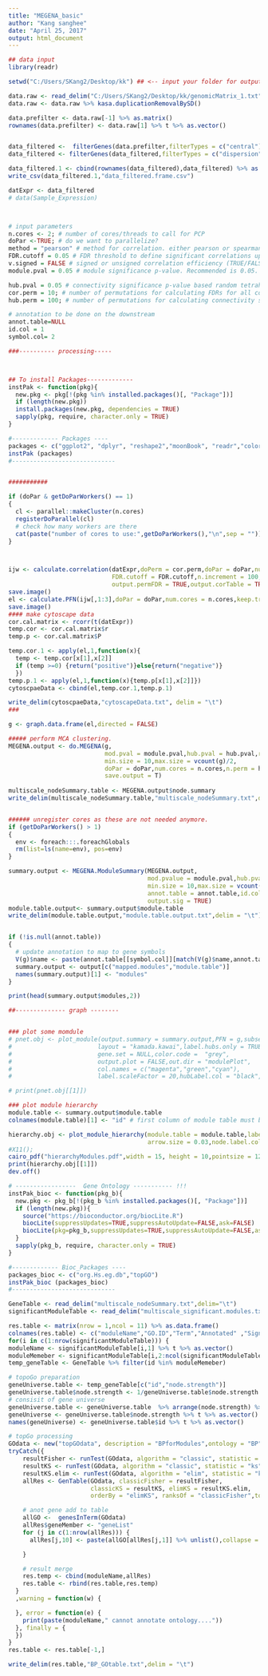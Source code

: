 ```yaml
---
title: "MEGENA_basic"
author: "Kang sanghee"
date: "April 25, 2017"
output: html_document
---
```


```r
## data input
library(readr)

setwd("C:/Users/SKang2/Desktop/kk") ## <-- input your folder for output

data.raw <- read_delim("C:/Users/SKang2/Desktop/kk/genomicMatrix_1.txt",delim="\t") ## <-- input your DATA
data.raw <- data.raw %>% kasa.duplicationRemovalBySD()

data.prefilter <- data.raw[-1] %>% as.matrix()
rownames(data.prefilter) <- data.raw[1] %>% t %>% as.vector()


data_filtered <-  filterGenes(data.prefilter,filterTypes = c("central"), filterCentralType = "median", filterCentralPercentile = 0.3) # low average removal, ;low SD/average removal
data_filtered <- filterGenes(data_filtered,filterTypes = c("dispersion"),filterDispersionType = "cv",filterDispersionPercentile = 0.3) # low average removal, ;low SD/average removal

data_filtered.1 <- cbind(rownames(data_filtered),data_filtered) %>% as.data.frame()
write_csv(data_filtered.1,"data_filtered.frame.csv")

datExpr <- data_filtered
# data(Sample_Expression)



# input parameters
n.cores <- 2; # number of cores/threads to call for PCP
doPar <-TRUE; # do we want to parallelize?
method = "pearson" # method for correlation. either pearson or spearman.
FDR.cutoff = 0.05 # FDR threshold to define significant correlations upon shuffling samples.
v.signed = FALSE # signed or unsigned correlation efficiency (TRUE/FALSE)
module.pval = 0.05 # module significance p-value. Recommended is 0.05.

hub.pval = 0.05 # connectivity significance p-value based random tetrahedral networks
cor.perm = 10; # number of permutations for calculating FDRs for all correlation pairs.
hub.perm = 100; # number of permutations for calculating connectivity significance p-value.

# annotation to be done on the downstream
annot.table=NULL
id.col = 1
symbol.col= 2

###---------- processing-----



## To install Packages-------------
instPak <- function(pkg){
  new.pkg <- pkg[!(pkg %in% installed.packages()[, "Package"])]
  if (length(new.pkg))
  install.packages(new.pkg, dependencies = TRUE)
  sapply(pkg, require, character.only = TRUE)
}

#------------- Packages ----
packages <- c("ggplot2", "dplyr", "reshape2","moonBook", "readr","colorspace","MEGENA","Hmisc")
instPak (packages)
#-----------------------------


###########

if (doPar & getDoParWorkers() == 1)
{
  cl <- parallel::makeCluster(n.cores)
  registerDoParallel(cl)
  # check how many workers are there
  cat(paste("number of cores to use:",getDoParWorkers(),"\n",sep = ""))
}



ijw <- calculate.correlation(datExpr,doPerm = cor.perm,doPar = doPar,num.cores = n.cores,method = method,
                             FDR.cutoff = FDR.cutoff,n.increment = 100,is.signed = v.signed,
                             output.permFDR = TRUE,output.corTable = TRUE,saveto = NULL)
save.image()
el <- calculate.PFN(ijw[,1:3],doPar = doPar,num.cores = n.cores,keep.track = FALSE)
save.image()
#### make cytoscape data
cor.cal.matrix <- rcorr(t(datExpr))
temp.cor <- cor.cal.matrix$r
temp.p <- cor.cal.matrix$P

temp.cor.1 <- apply(el,1,function(x){
  temp <- temp.cor[x[1],x[2]]
  if (temp >=0) {return("positive")}else{return("negative")}
  })
temp.p.1 <- apply(el,1,function(x){temp.p[x[1],x[2]]})
cytoscpaeData <- cbind(el,temp.cor.1,temp.p.1)

write_delim(cytoscpaeData,"cytoscapeData.txt", delim = "\t")
### 

g <- graph.data.frame(el,directed = FALSE)

##### perform MCA clustering.
MEGENA.output <- do.MEGENA(g,
                           mod.pval = module.pval,hub.pval = hub.pval,remove.unsig = TRUE,
                           min.size = 10,max.size = vcount(g)/2,
                           doPar = doPar,num.cores = n.cores,n.perm = hub.perm,
                           save.output = T)
                           
multiscale_nodeSummary.table <- MEGENA.output$node.summary
write_delim(multiscale_nodeSummary.table,"multiscale_nodeSummary.txt",delim = "\t")


###### unregister cores as these are not needed anymore.
if (getDoParWorkers() > 1)
{
  env <- foreach:::.foreachGlobals
  rm(list=ls(name=env), pos=env)
}

summary.output <- MEGENA.ModuleSummary(MEGENA.output,
                                       mod.pvalue = module.pval,hub.pvalue = hub.pval,
                                       min.size = 10,max.size = vcount(g)/2,
                                       annot.table = annot.table,id.col = id.col,symbol.col = symbol.col,
                                       output.sig = TRUE)
module.table.output<- summary.output$module.table
write_delim(module.table.output,"module.table.output.txt",delim = "\t")


if (!is.null(annot.table))
{
  # update annotation to map to gene symbols
  V(g)$name <- paste(annot.table[[symbol.col]][match(V(g)$name,annot.table[[id.col]])],V(g)$name,sep = "|")
  summary.output <- output[c("mapped.modules","module.table")]
  names(summary.output)[1] <- "modules"
}

print(head(summary.output$modules,2))

##-------------- graph --------


### plot some momdule
# pnet.obj <- plot_module(output.summary = summary.output,PFN = g,subset.module = "c1_3",
#                        layout = "kamada.kawai",label.hubs.only = TRUE,
#                        gene.set = NULL,color.code =  "grey",
#                        output.plot = FALSE,out.dir = "modulePlot",
#                        col.names = c("magenta","green","cyan"),
#                        label.scaleFactor = 20,hubLabel.col = "black",hubLabel.sizeProp = 1,show.topn.hubs = Inf,show.legend = TRUE)

# print(pnet.obj[[1]])

### plot module hierarchy
module.table <- summary.output$module.table
colnames(module.table)[1] <- "id" # first column of module table must be labelled as "id".

hierarchy.obj <- plot_module_hierarchy(module.table = module.table,label.scaleFactor = 0.15,
                                       arrow.size = 0.03,node.label.color = "blue")
#X11();
cairo_pdf("hierarchyModules.pdf",width = 15, height = 10,pointsize = 12)
print(hierarchy.obj[[1]])
dev.off()

# -----------------  Gene Ontology ----------- !!!
instPak_bioc <- function(pkg_b){
  new.pkg <- pkg_b[!(pkg_b %in% installed.packages()[, "Package"])]
  if (length(new.pkg)){
    source("https://bioconductor.org/biocLite.R")
    biocLite(suppressUpdates=TRUE,suppressAutoUpdate=FALSE,ask=FALSE)
    biocLite(pkg=pkg_b,suppressUpdates=TRUE,suppressAutoUpdate=FALSE,ask=FALSE)
  }
  sapply(pkg_b, require, character.only = TRUE)
}

#------------- Bioc_Packages ----
packages_bioc <- c("org.Hs.eg.db","topGO")
instPak_bioc (packages_bioc)
#-----------------------------

GeneTable <- read_delim("multiscale_nodeSummary.txt",delim="\t")
significantModuleTable <- read_delim("multiscale_significant.modules.txt",delim = "\t",col_names = F)

res.table <- matrix(nrow = 1,ncol = 11) %>% as.data.frame()
colnames(res.table) <- c("moduleName","GO.ID","Term","Annotated" ,"Significant","Expected","Rank in classicFisher","classicFisher","classicKS","elimKS","geneMember")
for(i in c(1:nrow(significantModuleTable))) {
moduleName <- significantModuleTable[i,1] %>% t %>% as.vector()
moduleMemeber <- significantModuleTable[i,2:ncol(significantModuleTable)] %>% t %>% na.omit() %>% as.vector()
temp_geneTable <- GeneTable %>% filter(id %in% moduleMemeber)

# topoGo preparation
geneUniverse.table <- temp_geneTable[c("id","node.strength")]
geneUniverse.table$node.strength <- 1/geneUniverse.table$node.strength
# consisit of gene universe
geneUniverse.table <- geneUniverse.table  %>% arrange(node.strength) %>% filter(row_number() < 51)
geneUniverse <- geneUniverse.table$node.strength %>% t %>% as.vector()
names(geneUniverse) <- geneUniverse.table$id %>% t %>% as.vector()

# topGo processing
GOdata <- new("topGOdata", description = "BPforModules",ontology = "BP", allGenes = geneUniverse, geneSel = function(x)x, nodeSize = 5, annot = annFUN.org, ID = "alias", mapping = "org.Hs.eg")
tryCatch({
    resultFisher <- runTest(GOdata, algorithm = "classic", statistic = "fisher")
    resultKS <- runTest(GOdata, algorithm = "classic", statistic = "ks")
    resultKS.elim <- runTest(GOdata, algorithm = "elim", statistic = "ks")
    allRes <- GenTable(GOdata, classicFisher = resultFisher,
                       classicKS = resultKS, elimKS = resultKS.elim,
                       orderBy = "elimKS", ranksOf = "classicFisher",topNodes =10,numChar = 100)

    # anot gene add to table
    allGO <-  genesInTerm(GOdata)
    allRes$geneMember <- "geneList"
    for (j in c(1:nrow(allRes))) {
      allRes[j,10] <- paste(allGO[allRes[j,1]] %>% unlist(),collapse = ",")

    }

    # result merge
    res.temp <- cbind(moduleName,allRes)
    res.table <- rbind(res.table,res.temp)
  }
  ,warning = function(w) {

  }, error = function(e) {
    print(paste(moduleName," cannot annotate ontology...."))
  }, finally = {
  })
}
res.table <- res.table[-1,]

write_delim(res.table,"BP_GOtable.txt",delim = "\t")


```

